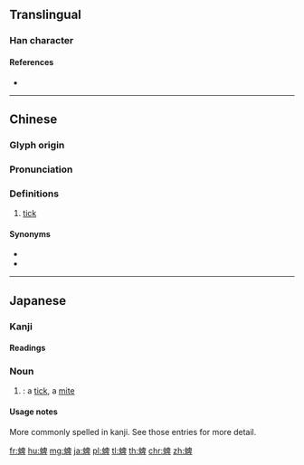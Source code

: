 {{character info/new}}
==Translingual==

===Han character===
{{Han char|rn=142|rad=虫|as=08|sn=14|four=56140|canj=LIHWJ|ids=⿰虫卑}}

====References====
* {{Han ref|kx=1087.160|dkj=33182|dj=1554.120|hdz=42863.090|uh=8731|ud=34609|bh=E3EB|bd=58347}}

----

==Chinese==
{{zh-forms}}

===Glyph origin===
{{Han etym}}

===Pronunciation===
{{zh-pron
|m=pí
|ma=y
|c=pei4
|mn=pi
|w=3bi
|mc=y
|oc=y
|cat=n
}}

===Definitions===
{{zh-hanzi}}

# [[tick]] {{gloss|the parasitic arachnid}}

====Synonyms====
* {{zh-l|壁蝨}}
* {{zh-l|蝨子}}

{{zh-cat|Mites and ticks‎}}

----

==Japanese==

===Kanji===
{{ja-kanji|grade=|rs=虫08}}

====Readings====
{{ja-readings
|goon=[[び]] (bi), [[びょう]] (byō)
|kanon=[[ひ]] (hi), [[ひょう]] (hyō)
|kun=[[だに]] (dani)
}}

===Noun===
{{ja-noun|だに}}

# {{alternative spelling of|lang=ja|sort=だに|壁蝨}}: a [[tick]], a [[mite]] {{qualifier|parasite}}

====Usage notes====
More commonly spelled {{m|ja|壁蝨}} in kanji. {{U:ja:biology|ダニ}} See those entries for more detail.

[[fr:蜱]]
[[hu:蜱]]
[[mg:蜱]]
[[ja:蜱]]
[[pl:蜱]]
[[tl:蜱]]
[[th:蜱]]
[[chr:蜱]]
[[zh:蜱]]